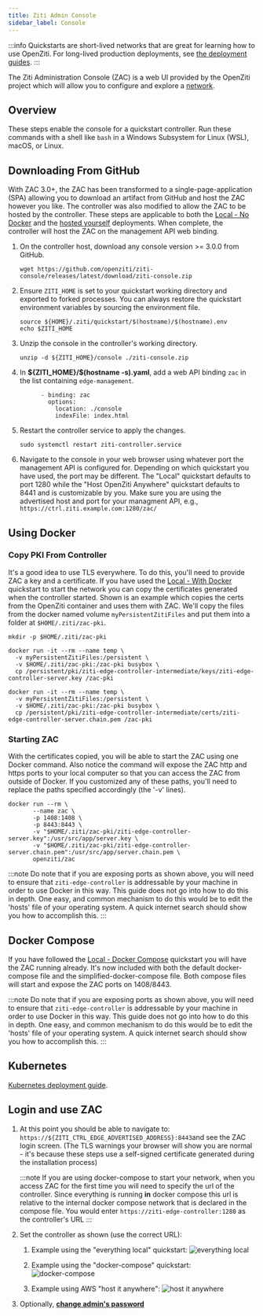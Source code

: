 ```yaml
---
title: Ziti Admin Console
sidebar_label: Console
---
```



:::info
Quickstarts are short-lived networks that are great for learning how to use OpenZiti. For long-lived production deployments, see [the deployment guides](/deployments/60-console/10-overview.mdx).
:::

The Ziti Administration Console (ZAC) is a web UI provided by the OpenZiti project which will allow you to configure and
explore a [network](/learn/introduction/index.mdx).

## Overview

 These steps enable the console for a quickstart controller. Run these commands with a shell like `bash` in a Windows Subsystem for Linux (WSL), macOS, or Linux.

## Downloading From GitHub

With ZAC 3.0+, the ZAC has been transformed to a single-page-application (SPA) allowing you to download an artifact 
from GitHub and host the ZAC however you like. The controller was also modified to allow the ZAC to be hosted by the 
controller. These steps are applicable to both the [Local - No Docker](../network/local-no-docker.mdx) 
and the [hosted yourself](../network/hosted.mdx) deployments. When complete, the controller will host
the ZAC on the management API web binding.

1. On the controller host, download any console version >= 3.0.0 from GitHub.

    ```text
    wget https://github.com/openziti/ziti-console/releases/latest/download/ziti-console.zip
    ```

1. Ensure `ZITI_HOME` is set to your quickstart working directory and exported to forked processes. You can always restore the quickstart environment variables by sourcing the environment file.

   ```text
   source ${HOME}/.ziti/quickstart/$(hostname)/$(hostname).env
   echo $ZITI_HOME
   ```

1. Unzip the console in the controller's working directory.

    ```text
    unzip -d ${ZITI_HOME}/console ./ziti-console.zip
    ```

1. In **$&lbrace;ZITI_HOME}/$(hostname -s).yaml**, add a web API binding `zac` in the list containing `edge-management`.

    ```text
          - binding: zac
            options:
              location: ./console
              indexFile: index.html
    ```

1. Restart the controller service to apply the changes.

    ```text
    sudo systemctl restart ziti-controller.service
    ```

1. Navigate to the console in your web browser using whatever port the management API is configured for. Depending 
   on which quickstart you have used, the port may be different. The "Local" quickstart defaults to port 1280 while 
   the "Host OpenZiti Anywhere" quickstart defaults to 8441 and is customizable by you. Make sure you are using the 
   advertised host and port for your managment API, e.g., `https://ctrl.ziti.example.com:1280/zac/`

## Using Docker

### Copy PKI From Controller

It's a good idea to use TLS everywhere. To do this, you'll need to provide ZAC a key and a certificate.
If you have used the [Local - With Docker](../network/local-with-docker.mdx) quickstart to start
the network you can copy the certificates generated when the controller started.
Shown is an example which copies the certs from the OpenZiti container and uses them with ZAC. We'll copy the files
from the docker named volume `myPersistentZitiFiles` and put them into a folder at `$HOME/.ziti/zac-pki`.

```text
mkdir -p $HOME/.ziti/zac-pki

docker run -it --rm --name temp \
  -v myPersistentZitiFiles:/persistent \
  -v $HOME/.ziti/zac-pki:/zac-pki busybox \
  cp /persistent/pki/ziti-edge-controller-intermediate/keys/ziti-edge-controller-server.key /zac-pki
  
docker run -it --rm --name temp \
  -v myPersistentZitiFiles:/persistent \
  -v $HOME/.ziti/zac-pki:/zac-pki busybox \
  cp /persistent/pki/ziti-edge-controller-intermediate/certs/ziti-edge-controller-server.chain.pem /zac-pki
```

### Starting ZAC

With the certificates copied, you will be able to start the ZAC using one Docker command. Also notice the command
will expose the ZAC http and https ports to your local computer so that you can access the ZAC from outside of Docker.
If you customized any of these paths, you'll need to replace the paths specified accordingly (the '-v' lines).

 ```text
 docker run --rm \
        --name zac \
        -p 1408:1408 \
        -p 8443:8443 \
        -v "$HOME/.ziti/zac-pki/ziti-edge-controller-server.key":/usr/src/app/server.key \
        -v "$HOME/.ziti/zac-pki/ziti-edge-controller-server.chain.pem":/usr/src/app/server.chain.pem \
        openziti/zac
 ```

:::note
Do note that if you are exposing ports as shown above, you will need to ensure that `ziti-edge-controller` is
addressable by your machine in order to use Docker in this way. This guide does not go into how to do this in depth.
One easy, and common mechanism to do this would be to edit the 'hosts' file of your operating system. A quick
internet search should show you how to accomplish this.
:::

## Docker Compose

If you have followed the [Local - Docker Compose](../network/local-docker-compose.mdx) quickstart you will have the ZAC
running already. It's now included with both the default docker-compose file and the simplified-docker-compose file.
Both compose files will start and expose the ZAC ports on 1408/8443.

:::note
Do note that if you are exposing ports as shown above, you will need to ensure that `ziti-edge-controller` is
addressable by your machine in order to use Docker in this way. This guide does not go into how to do this in depth.
One easy, and common mechanism to do this would be to edit the 'hosts' file of your operating system. A quick
internet search should show you how to accomplish this.
:::

## Kubernetes

[Kubernetes deployment guide](/deployments/60-console/60-kubernetes.mdx).

## Login and use ZAC

1. At this point you should be able to navigate to: `https://${ZITI_CTRL_EDGE_ADVERTISED_ADDRESS}:8443`and see the ZAC login
   screen. (The TLS warnings your browser will show you are normal - it's because these steps use a self-signed certificate
   generated during the installation process)

   :::note
   If you are using docker-compose to start your network, when you access ZAC for the first time you will need to
   specify the url of the controller. Since everything is running **in** docker compose this url is relative to the
   internal docker compose network that is declared in the compose file. You would enter
   `https://ziti-edge-controller:1280` as the controller's URL
   :::

2. Set the controller as shown (use the correct URL):

    1. Example using the "everything local" quickstart:
       ![everything local](./zac_configure_local.png)

    2. Example using the "docker-compose" quickstart:
       ![docker-compose](./zac_configure_dc.png)

    3. Example using AWS "host it anywhere":
       ![host it anywhere](./zac_configure_hia.png)

3. Optionally, [**change admin's password**](../network/help/change-admin-password.mdx#ziti-console)

<ConsolePublicCertsNote />

<Wizardly></Wizardly>

